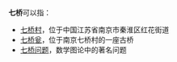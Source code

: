 '''七桥'''可以指：

*[[七桥村|七桥村]]，位于中国江苏省南京市秦淮区红花街道
*[[七桥瓮|七桥瓮]]，位于南京七桥村的一座古桥
*[[七桥问题|七桥问题]]，数学图论中的著名问题

{{Disambig|Cat=二字消歧义}}